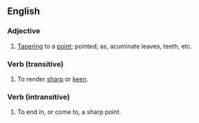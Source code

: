 ==English==
===Adjective===
#[[Taper]]ing to a [[point]]; pointed; as, acuminate leaves, teeth, etc.

===Verb (transitive)===
#To render [[sharp]] or [[keen]].

===Verb (intransitive)===
#To end in, or come to, a sharp point.